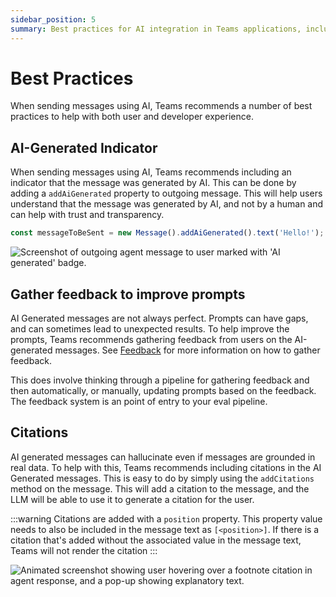 ```yaml
---
sidebar_position: 5
summary: Best practices for AI integration in Teams applications, including AI-generated indicators and user experience guidelines.
---
```



# Best Practices

When sending messages using AI, Teams recommends a number of best practices to help with both user and developer experience.

## AI-Generated Indicator

When sending messages using AI, Teams recommends including an indicator that the message was generated by AI. This can be done by adding a `addAiGenerated` property to outgoing message. This will help users understand that the message was generated by AI, and not by a human and can help with trust and transparency.

```typescript
const messageToBeSent = new Message().addAiGenerated().text('Hello!');
```

![Screenshot of outgoing agent message to user marked with 'AI generated' badge.](/screenshots/ai-generated.gif)

## Gather feedback to improve prompts

AI Generated messages are not always perfect. Prompts can have gaps, and can sometimes lead to unexpected results. To help improve the prompts, Teams recommends gathering feedback from users on the AI-generated messages. See [Feedback](../feedback) for more information on how to gather feedback.

This does involve thinking through a pipeline for gathering feedback and then automatically, or manually, updating prompts based on the feedback. The feedback system is an point of entry to your eval pipeline.

## Citations

AI generated messages can hallucinate even if messages are grounded in real data. To help with this, Teams recommends including citations in the AI Generated messages. This is easy to do by simply using the `addCitations` method on the message. This will add a citation to the message, and the LLM will be able to use it to generate a citation for the user.

:::warning
Citations are added with a `position` property. This property value needs to also be included in the message text as `[<position>]`. If there is a citation that's added without the associated value in the message text, Teams will not render the citation
:::

<FileCodeBlock
    lang="typescript"
    src="/generated-snippets/ts/simple-rag.snippet.citation-example.ts"
/>

![Animated screenshot showing user hovering over a footnote citation in agent response, and a pop-up showing explanatory text.](/screenshots/citation.gif)